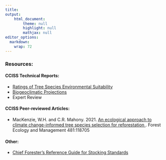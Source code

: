 ```yaml
---
title: 
output: 
    html_document:
        theme: null
        highlight: null
        mathjax: null
editor_options: 
  markdown: 
    wrap: 72
---
```


### Resources: 

#### CCISS Technical Reports: 
- <a href="https://catalogue.data.gov.bc.ca/dataset/1810fdca-8762-4d6a-8886-4e8cefbdb640" target="_blank">Ratings of Tree Species Environmental Suitability</a>
- <a href="https://catalogue.data.gov.bc.ca/dataset/biogeoclimatic-projections" target="_blank">Biogeoclimatic Projections</a>
- Expert Review

#### CCISS Peer-reviewed Articles: 
- MacKenzie, W.H. and C.R. Mahony. 2021.
<a href="./downloadable_docs/MacKenzieMahony2021_CCISS_FEM.pdf" target="_blank">An ecological approach to
climate change-informed tree species selection for
reforestation </a>.
Forest Ecology and Management 481:118705

#### Other: 
- <a href="https://www2.gov.bc.ca/assets/gov/farming-natural-resources-and-industry/forestry/silviculture/stocking-standards/reference-guide/reference_guide_stocking_standards_20210907.xlsx" target="_blank">Chief Forester's Reference Guide for Stocking
Standards</a>